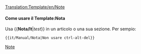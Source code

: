 <noinclude>[[Translation:Template/en/Note]]</noinclude><noinclude></noinclude>{{en/Ambox| type  = notice
| text  = <strong>Nota</strong><br/>{{{1|L'autore che ha aggiunto questo Modello non ha specificato un testo per la nota, per cui dovrebbe essere aggiornata o eliminata.}}}
}}<noinclude>

====Come usare il Template:Nota====
Usa <nowiki>{{</nowiki>'''Nota/It'''|''test''<nowiki>}}</nowiki> in un articolo o una sua sezione. Per sempio:
<pre>{{it/Manual/Nota|Non usare ctrl-alt-del}}</pre>

[[Category:en/Manual/Base Set/Message boxes|Note]]</noinclude>